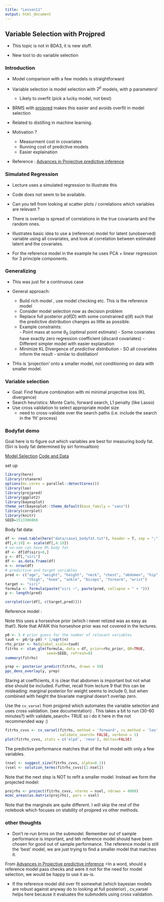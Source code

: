 ```yaml
---
title: "Lesson11"
output: html_document
---
```


## Variable Selection with Projpred

- This topic is not in BDA3, it is new stuff.  

- New tool to do variable selection

### Introduction

- Model comparison with a few models is straightforward
- Variable selection is model selection with $2^p$ models, with p parameters!
  - Likely to overfit (pick a lucky model, not best)
- BRMS with [projpred](https://mc-stan.org/projpred/) makes this easier and avoids overfit in model selection

- Related to distilling in machine learning. 

- Motivation ? 
   - Measurment cost in covariates
   - Running cost of predictive models
   - Easier explaination 
   
- Reference : [Advances in Projective predictive inference](https://arxiv.org/abs/2306.15581)

### Simulated Regression

- Lecture uses a simulated regression to illustrate this
- Code does not seem to be available.
- Can you tell from looking at scatter plots / correlations which variables are relevant ?  
- There is overlap is spread of correlations in the true covariants and the random ones. 

- Illustrates basic idea to use a (reference) model for latent (unobserved) variable using all covariates, and look at correlation between estimated latent and the covariates.  

- For the reference model in the example he uses PCA + linear regression for 3 principle components.

### Generalizing

- This was just for a continuous case

- General approach:
    - Build rich model , use model checking etc.  This is the reference model
    - Consider model selection now as decision problem
    - Replace full posterior $p(\theta | D)$ with some constrained $q(\theta)$ such that the predictive distribution changes as little as possible. 
    - Example constraints:  
           - Point mass at some $\theta_0$  (optimal point estimate)
           - Some covariates have exactly zero regression coefficient (discard covariates)
           - Different simpler model with easier explanation
    - Minimize KL Divergence of *predictive distribution* 
           - SO all covariates inform the result - similar to distillation! 

- THis is 'projection' onto a smaller model, not conditioning on data with smaller model.
           
### Variable selection

- Goal: Find feature combination with mi minimal projective loss (KL divergence)
- Search heuristics: Monte Carlo, forward search, L1 penalty (like Lasso)
- Use cross validation to select appropriate model size 
    - need to cross-validate over the search paths (i.e. include the search in the 'fit' process)
   
### Bodyfat demo

Goal here is to figure out which variables are best for measuring body fat. (Siri is body fat determined by siri formualtion)

[Model Selection](https://avehtari.github.io/modelselection/bodyfat.html)
[Code and Data](https://github.com/avehtari/modelselection)

set up
```r
library(here)
library(rstanarm)
options(mc.cores = parallel::detectCores())
library(loo)
library(projpred)
library(ggplot2)
library(bayesplot)
theme_set(bayesplot::theme_default(base_family = "sans"))
library(corrplot)
library(knitr)
SEED=1513306866
```
Body fat data:

```r
df <- read.table(here("data/case1_bodyfat.txt"), header = T, sep = ";")
df[,4:19] <- scale(df[,4:19])
# no-one can have 0% body fat
df <- df[df$siri>0,]
y <- df[,"siri"]
df <- as.data.frame(df)
n <- nrow(df)
# predictive and target variables 
pred <- c("age", "weight", "height", "neck", "chest", "abdomen", "hip", 
          "thigh", "knee", "ankle", "biceps", "forearm", "wrist")
target <- "siri"
formula <- formula(paste("siri ~", paste(pred, collapse = " + ")))
p <- length(pred)

corrplot(cor(df[, c(target,pred)]))
```

Reference model :

Note this uses a horseshoe prior (which i never relized was as easy as that!). Note that AFAIK this horseshoe prior was not covered in the lectures. 

```r
p0 <- 5 # prior guess for the number of relevant variables
tau0 <- p0/(p-p0) * 1/sqrt(n)
rhs_prior <- hs(global_scale=tau0)
fitrhs <- stan_glm(formula, data = df, prior=rhs_prior, QR=TRUE, 
                   seed=SEED, refresh=0)
summary(fitrhs)
```

```r
yrep <- posterior_predict(fitrhs, draws = 50)
ppc_dens_overlay(y, yrep)
```

Staring at coefficients, it is clear that abdomen is important but not what else should be included. Further, recall from lecture 9 that this can be misleading: marginal posterior for weight seems to include 0, but when combined with height the bivariate marginal doesn't overlap zero. 

Use the `cv_varsel` from projpred which automates the variable selection and uses cross validation.  (see documentation) . This takes a bit to run (30-60 minutes?) with validate_search= TRUE so i do it here in the not recommended way :)  
```r
fitrhs_cvvs <- cv_varsel(fitrhs, method = 'forward', cv_method = 'loo',
                         validate_search= FALSE, verbose = 1)
plot(fitrhs_cvvs, stats = c('elpd', 'rmse'), deltas=FALSE)
```

The predictive performance matches that of the full model with only a few variables.

```r
(nsel <- suggest_size(fitrhs_cvvs, alpha=0.1))
(vsel <- solution_terms(fitrhs_cvvs)[1:nsel])
```

Note that the next step is NOT to refit a smaller model. Instead we form the projected model:

```r
projrhs <- project(fitrhs_cvvs, nterms = nsel, ndraws = 4000)
mcmc_areas(as.matrix(projrhs), pars = vsel)
```

Note that the marginals are quite different. I will skip the rest of the notebook which focuses on stability of projpred vs other methods.  

### other thoughts

-  Don't re-run brms on the submodel. Remember out of sample performance is important, and teh reference model should have been chosen for good out of sample performance.  The reference model is still the 'best' model, we are just trying to find a smaller model that matches it.

From [Advances in Projective predictive inference](https://arxiv.org/abs/2306.15581) 
>In a word, should a reference model pass checks and were it not for the need for model selection, we would be happy to use it as-is.

- If the reference model did over fit somewhat (which bayesian models are robust against anyway do to looking at full posterior) , cv_varsel helps here because it evaluates the submodels using cross validation.


